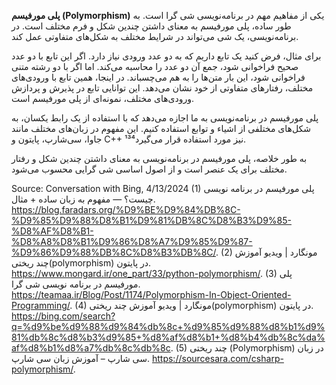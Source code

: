 **پلی مورفیسم (Polymorphism)** یکی از مفاهیم مهم در برنامه‌نویسی شی گرا است. به طور ساده، پلی مورفیسم به معنای داشتن چندین شکل و فرم مختلف است. در برنامه‌نویسی، یک شی می‌تواند در شرایط مختلف به شکل‌های متفاوتی عمل کند.

برای مثال، فرض کنید یک تابع داریم که به دو عدد ورودی نیاز دارد. اگر این تابع با دو عدد صحیح فراخوانی شود، جمع آن دو عدد را محاسبه می‌کند. اما اگر با دو رشته متنی فراخوانی شود، این بار متن‌ها را به هم می‌چسباند. در اینجا، همین تابع با ورودی‌های مختلف، رفتارهای متفاوتی از خود نشان می‌دهد. این توانایی تابع در پذیرش و پردازش ورودی‌های مختلف، نمونه‌ای از پلی مورفیسم است.

پلی مورفیسم در برنامه‌نویسی به ما اجازه می‌دهد که با استفاده از یک رابط یکسان، به شکل‌های مختلفی از اشیاء و توابع استفاده کنیم. این مفهوم در زبان‌های مختلف مانند جاوا، سی‌شارپ، پایتون و C++ نیز مورد استفاده قرار می‌گیرد¹³⁴.

به طور خلاصه، پلی مورفیسم در برنامه‌نویسی به معنای داشتن چندین شکل و رفتار مختلف برای یک عنصر است و از اصول اساسی شی گرایی محسوب می‌شود.

Source: Conversation with Bing, 4/13/2024
(1) پلی مورفیسم در برنامه نویسی چیست؟ — مفهوم به زبان ساده + مثال. https://blog.faradars.org/%D9%BE%D9%84%DB%8C-%D9%85%D9%88%D8%B1%D9%81%DB%8C%D8%B3%D9%85-%D8%AF%D8%B1-%D8%A8%D8%B1%D9%86%D8%A7%D9%85%D9%87-%D9%86%D9%88%DB%8C%D8%B3%DB%8C/.
(2) مونگارد | ویدیو آموزش چند ریختی(polymorphism) در پایتون. https://www.mongard.ir/one_part/33/python-polymorphism/.
(3) پلی مورفیسم در برنامه نویسی شی گرا. https://teamaa.ir/Blog/Post/1174/Polymorphism-In-Object-Oriented-Programming/.
(4) مونگارد | ویدیو آموزش چند ریختی(polymorphism) در پایتون. https://bing.com/search?q=%d9%be%d9%88%d9%84%db%8c+%d9%85%d9%88%d8%b1%d9%81%db%8c%d8%b3%d9%85+%d8%af%d8%b1+%d8%b4%db%8c%da%af%d8%b1%d8%a7%db%8c%db%8c.
(5) چند ریختی (Polymorphism) در زبان سی شارپ – آموزش زبان سی شارپ. https://sourcesara.com/csharp-polymorphism/.